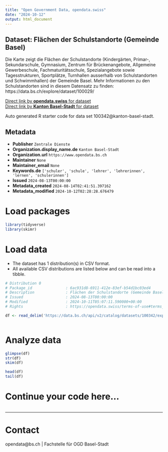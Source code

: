 ```yaml
---
title: "Open Government Data, opendata.swiss"
date: "2024-10-12"
output: html_document
---
```


## Dataset: Flächen der Schulstandorte (Gemeinde Basel)

Die Karte zeigt die Flächen der Schulstandorte (Kindergärten, Primar-, Sekundarschule, Gymnasium, Zentrum für Brückenangebote, Allgemeine Gewerbeschule, Fachmaturitätsschule, Spezialangebote sowie Tagesstrukturen, Sportplätze, Turnhallen ausserhalb von Schulstandorten und Schwimmhallen) der Gemeinde Basel. Mehr Informationen zu den Schulstandorten sind in diesem Datensatz zu finden: https://data.bs.ch/explore/dataset/100029/

[Direct link by **opendata.swiss** for dataset](https://opendata.swiss/de/dataset/flachen-der-schulstandorte-gemeinde-basel)<br>
[Direct link by **Kanton Basel-Stadt** for dataset](https://data.bs.ch/explore/dataset/100342/)

Auto generated R starter code for data set 100342@kanton-basel-stadt.

## Metadata

- **Publisher** `Zentrale Dienste`
- **Organization.display_name.de** `Kanton Basel-Stadt`
- **Organization.url** `https://www.opendata.bs.ch`
- **Maintainer** `None`
- **Maintainer_email** `None`
- **Keywords.de** `['schuler', 'schule', 'lehrer', 'lehrerinnen', 'lernen', 'schulerinnen']`
- **Issued** `2024-08-13T00:00:00`
- **Metadata_created** `2024-08-14T02:41:51.397162`
- **Metadata_modified** `2024-10-12T02:28:28.676479`


# Load packages

```r

library(tidyverse)
library(skimr)

```

# Load data

-   The dataset has 1 distribution(s) in CSV format.
-   All available CSV distributions are listed below and can be read into a tibble.

```r

# Distribution 0
# Package_id               : 6ac931d8-6911-412e-83ef-b54d1bc03ed4
# Description              : Flächen der Schulstandorte (Gemeinde Basel) (csv)
# Issued                   : 2024-08-13T00:00:00
# Modified                 : 2024-10-11T05:07:11.590000+00:00
# Rights                   : https://opendata.swiss/terms-of-use#terms_by

df <- read_delim('https://data.bs.ch/api/v2/catalog/datasets/100342/exports/csv?use_labels=true')



```

# Analyze data

```r

glimpse(df)
str(df)
skim(df)

head(df)
tail(df)

```

# Continue your code here...

```r

```

------------------------------------------------------------------------

# Contact

opendata@bs.ch | Fachstelle für OGD Basel-Stadt
